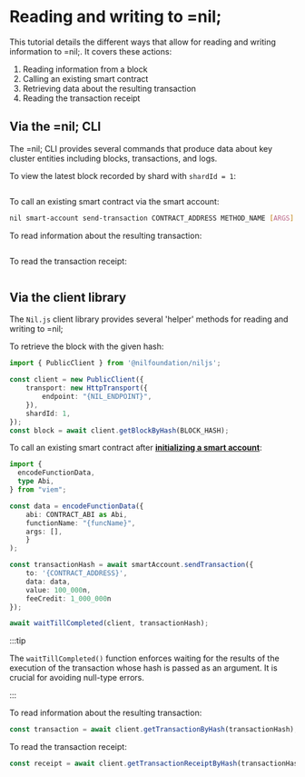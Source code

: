 # Reading and writing to =nil;

This tutorial details the different ways that allow for reading and writing information to =nil;. It covers these actions:

1. Reading information from a block
2. Calling an existing smart contract
3. Retrieving data about the resulting transaction
4. Reading the transaction receipt

## Via the =nil; CLI

The =nil; CLI provides several commands that produce data about key cluster entities including blocks, transactions, and logs.

To view the latest block recorded by shard with `shardId = 1`:

```bash file=../../../tests/commands.mjs start=startLatestBlock end=endLatestBlock
```

To call an existing smart contract via the smart account:

```bash
nil smart-account send-transaction CONTRACT_ADDRESS METHOD_NAME [ARGS] --abi path/to/contract.abi
```

To read information about the resulting transaction:

```bash file=../../../tests/reading-and-writing.test.mjs start=startTransactionRead end=endTransactionRead
```

To read the transaction receipt:

```bash file=../../../tests/reading-and-writing.test.mjs start=startReceiptRead end=endReceiptRead
```

## Via the client library

The `Nil.js` client library provides several 'helper' methods for reading and writing to =nil;

To retrieve the block with the given hash:

```typescript showLineNumbers
import { PublicClient } from '@nilfoundation/niljs';

const client = new PublicClient({
    transport: new HttpTransport({
        endpoint: "{NIL_ENDPOINT}",
    }),
    shardId: 1,
});
const block = await client.getBlockByHash(BLOCK_HASH);
```

To call an existing smart contract after [**initializing a smart account**](./creating-a-smart-account#via-the-client-library):

```typescript showLineNumbers
import {
  encodeFunctionData,
  type Abi,
} from "viem";

const data = encodeFunctionData({
    abi: CONTRACT_ABI as Abi,
    functionName: "{funcName}",
    args: [],
    }
);

const transactionHash = await smartAccount.sendTransaction({
    to: '{CONTRACT_ADDRESS}',
    data: data,
    value: 100_000n,
    feeCredit: 1_000_000n
});

await waitTillCompleted(client, transactionHash);
```

:::tip

The `waitTillCompleted()` function enforces waiting for the results of the execution of the transaction whose hash is passed as an argument. It is crucial for avoiding null-type errors.

:::

To read information about the resulting transaction:

```typescript
const transaction = await client.getTransactionByHash(transactionHash);
```

To read the transaction receipt:


```typescript
const receipt = await client.getTransactionReceiptByHash(transactionHash);
```
